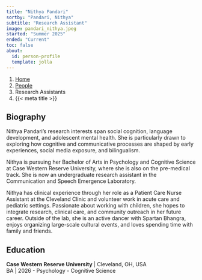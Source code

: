 ```yaml
---
title: "Nithya Pandari"
sortby: "Pandari, Nithya"
subtitle: "Research Assistant"
image: pandari_nithya.jpeg
started: "Summer 2025"
ended: "Current"
toc: false
about:
  id: person-profile
  template: jolla
---
```


```{=html}
<nav aria-label="breadcrumb">
  <ol class="breadcrumb">
    <li class="breadcrumb-item"><a href="../../index.html">Home</a></li>
    <li class="breadcrumb-item"><a href="../../people.html">People</a></li>
    <li class="breadcrumb-item active">Research Assistants</li>
    <li class="breadcrumb-item active" aria-current="page">{{< meta title >}}</li>
  </ol>
</nav>
```
::: {#person-profile}
## Biography

Nithya Pandari’s research interests span social cognition, language development, and adolescent mental health. She is particularly drawn to exploring how cognitive and communicative processes are shaped by early experiences, social media exposure, and bilingualism. 

Nithya is pursuing her Bachelor of Arts in Psychology and Cognitive Science at Case Western Reserve University, where she is also on the pre-medical track. She is now an undergraduate research assistant in the Communication and Speech Emergence Laboratory.

Nithya has clinical experience through her role as a Patient Care Nurse Assistant at the Cleveland Clinic and volunteer work in acute care and pediatric settings. Passionate about working with children, she hopes to integrate research, clinical care, and community outreach in her future career. Outside of the lab, she is an active dancer with Spartan Bhangra, enjoys organizing large-scale cultural events, and loves spending time with family and friends. 

## Education

**Case Western Reserve University** \| Cleveland, OH, USA<br /> BA \| 2026
  - Psychology
  - Cognitive Science


:::
